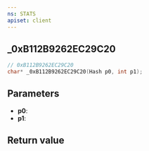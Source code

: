 ```yaml
---
ns: STATS
apiset: client
---
```

## _0xB112B9262EC29C20

```c
// 0xB112B9262EC29C20
char* _0xB112B9262EC29C20(Hash p0, int p1);
```


## Parameters
* **p0**:
* **p1**:

## Return value